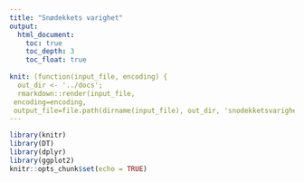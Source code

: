 ```yaml
---
title: "Snødekkets varighet"
output:
  html_document:
    toc: true
    toc_depth: 3
    toc_float: true
    
knit: (function(input_file, encoding) {
  out_dir <- '../docs';
  rmarkdown::render(input_file,
 encoding=encoding,
 output_file=file.path(dirname(input_file), out_dir, 'snodekketsvarighet.html'))})
---
```


```r
library(knitr)
library(DT)
library(dplyr)
library(ggplot2)
knitr::opts_chunk$set(echo = TRUE)
```